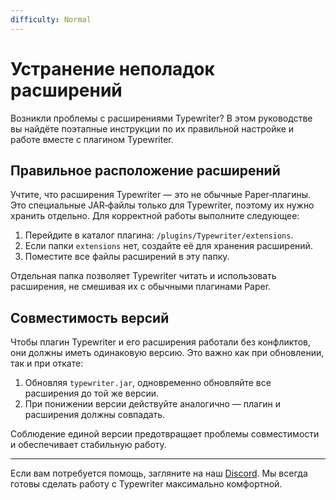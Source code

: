 ```yaml
---
difficulty: Normal
---
```


# Устранение неполадок расширений

Возникли проблемы с расширениями Typewriter?
В этом руководстве вы найдёте поэтапные инструкции по их правильной настройке и работе вместе с плагином Typewriter.

## Правильное расположение расширений

Учтите, что расширения Typewriter — это не обычные Paper‑плагины.
Это специальные JAR‑файлы только для Typewriter, поэтому их нужно хранить отдельно.
Для корректной работы выполните следующее:

1. Перейдите в каталог плагина: `/plugins/Typewriter/extensions`.
2. Если папки `extensions` нет, создайте её для хранения расширений.
3. Поместите все файлы расширений в эту папку.

Отдельная папка позволяет Typewriter читать и использовать расширения, не смешивая их с обычными плагинами Paper.

## Совместимость версий

Чтобы плагин Typewriter и его расширения работали без конфликтов,
они должны иметь одинаковую версию. Это важно как при обновлении, так и при откате:

1. Обновляя `typewriter.jar`, одновременно обновляйте все расширения до той же версии.
2. При понижении версии действуйте аналогично — плагин и расширения должны совпадать.

Соблюдение единой версии предотвращает проблемы совместимости и обеспечивает стабильную работу.

---

Если вам потребуется помощь, загляните на наш [Discord](https://discord.gg/HtbKyuDDBw).
Мы всегда готовы сделать работу с Typewriter максимально комфортной.

